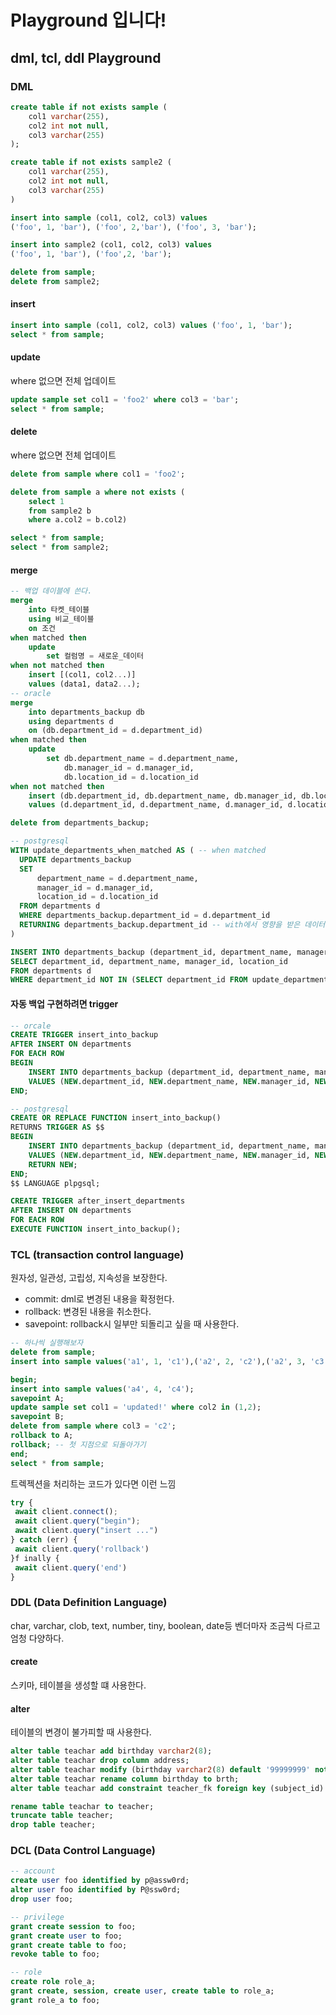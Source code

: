 # Playground 입니다!

## dml, tcl, ddl Playground

### DML

```sql
create table if not exists sample (
	col1 varchar(255),
	col2 int not null,
	col3 varchar(255)
);

create table if not exists sample2 (
	col1 varchar(255),
	col2 int not null,
	col3 varchar(255)
)

insert into sample (col1, col2, col3) values
('foo', 1, 'bar'), ('foo', 2,'bar'), ('foo', 3, 'bar');

insert into sample2 (col1, col2, col3) values
('foo', 1, 'bar'), ('foo',2, 'bar');

delete from sample;
delete from sample2;
```

#### insert

```sql
insert into sample (col1, col2, col3) values ('foo', 1, 'bar');
select * from sample;
```

#### update

where 없으면 전체 업데이트

```sql
update sample set col1 = 'foo2' where col3 = 'bar';
select * from sample;
```

#### delete

where 없으면 전체 업데이트

```sql
delete from sample where col1 = 'foo2';

delete from sample a where not exists (
	select 1
	from sample2 b
	where a.col2 = b.col2)

select * from sample;
select * from sample2;
```

#### merge

```sql
-- 백업 데이블에 쓴다.
merge
	into 타켓_테이블
	using 비교_테이블
	on 조건
when matched then
	update
		set 컬럼명 = 새로운_데이터
when not matched then
	insert [(col1, col2...)]
	values (data1, data2...);
-- oracle
merge
	into departments_backup db
	using departments d
	on (db.department_id = d.department_id)
when matched then
	update
		set db.department_name = d.department_name,
			db.manager_id = d.manager_id,
			db.location_id = d.location_id
when not matched then
	insert (db.department_id, db.department_name, db.manager_id, db.location_id)
	values (d.department_id, d.department_name, d.manager_id, d.location_id);

delete from departments_backup;

-- postgresql
WITH update_departments_when_matched AS ( -- when matched
  UPDATE departments_backup
  SET
      department_name = d.department_name,
      manager_id = d.manager_id,
      location_id = d.location_id
  FROM departments d
  WHERE departments_backup.department_id = d.department_id
  RETURNING departments_backup.department_id -- with에서 영향을 받은 데이터를 반환
)

INSERT INTO departments_backup (department_id, department_name, manager_id, location_id) -- when not matched
SELECT department_id, department_name, manager_id, location_id
FROM departments d
WHERE department_id NOT IN (SELECT department_id FROM update_departments_when_matched);
```

#### 자동 백업 구현하려면 trigger

```sql
-- orcale
CREATE TRIGGER insert_into_backup
AFTER INSERT ON departments
FOR EACH ROW
BEGIN
    INSERT INTO departments_backup (department_id, department_name, manager_id, location_id)
    VALUES (NEW.department_id, NEW.department_name, NEW.manager_id, NEW.location_id);
END;

-- postgresql
CREATE OR REPLACE FUNCTION insert_into_backup()
RETURNS TRIGGER AS $$
BEGIN
    INSERT INTO departments_backup (department_id, department_name, manager_id, location_id)
    VALUES (NEW.department_id, NEW.department_name, NEW.manager_id, NEW.location_id);
    RETURN NEW;
END;
$$ LANGUAGE plpgsql;

CREATE TRIGGER after_insert_departments
AFTER INSERT ON departments
FOR EACH ROW
EXECUTE FUNCTION insert_into_backup();
```

### TCL (transaction control language)

원자성, 일관성, 고립성, 지속성을 보장한다.

- commit: dml로 변경된 내용을 확정헌다.
- rollback: 변경된 내용을 취소한다.
- savepoint: rollback시 일부만 되돌리고 싶을 때 사용한다.

```sql
-- 하나씩 실행해보자
delete from sample;
insert into sample values('a1', 1, 'c1'),('a2', 2, 'c2'),('a2', 3, 'c3');

begin;
insert into sample values('a4', 4, 'c4');
savepoint A;
update sample set col1 = 'updated!' where col2 in (1,2);
savepoint B;
delete from sample where col3 = 'c2';
rollback to A;
rollback; -- 첫 지점으로 되돌아가기
end;
select * from sample;
```

트렉젝션을 처리하는 코드가 있다면 이런 느낌

```js
try {
 await client.connect();
 await client.query("begin");
 await client.query("insert ...")
} catch (err) {
 await client.query('rollback')
}f inally {
 await client.query('end')
}
```

### DDL (Data Definition Language)

char, varchar, clob, text, number, tiny, boolean, date등 벤더마자 조금씩 다르고 엄청 다양하다.

#### create

스키마, 테이블을 생성할 떄 사용한다.

#### alter

테이블의 변경이 불가피할 때 사용한다.

```sql
alter table teachar add birthday varchar2(8);
alter table teachar drop column address;
alter table teachar modify (birthday varchar2(8) default '99999999' not null);
alter table teachar rename column birthday to brth;
alter table teachar add constraint teacher_fk foreign key (subject_id) references subject(subject_id);

rename table teachar to teacher;
truncate table teacher;
drop table teacher;
```

### DCL (Data Control Language)

```sql
-- account
create user foo identified by p@assw0rd;
alter user foo identified by P@ssw0rd;
drop user foo;

-- privilege
grant create session to foo;
grant create user to foo;
grant create table to foo;
revoke table to foo;

-- role
create role role_a;
grant create, session, create user, create table to role_a;
grant role_a to foo;
```
